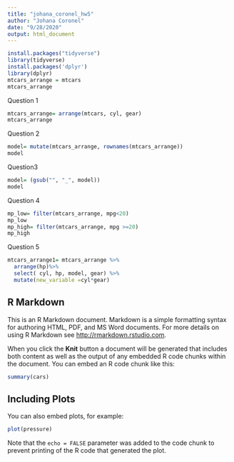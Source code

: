```yaml
---
title: "johana_coronel_hw5"
author: "Johana Coronel"
date: "9/28/2020"
output: html_document
---
```



```r
install.packages("tidyverse")
library(tidyverse)
install.packages('dplyr')
library(dplyr)
mtcars_arrange = mtcars
mtcars_arrange
```

Question 1
```r
mtcars_arrange= arrange(mtcars, cyl, gear)
mtcars_arrange

```
Question 2

```r
model= mutate(mtcars_arrange, rownames(mtcars_arrange))
model
```
Question3 

```r
model= (gsub("", "_", model))
model
```

Question 4 
```r
mp_low= filter(mtcars_arrange, mpg<20)
mp_low
mp_high= filter(mtcars_arrange, mpg >=20)
mp_high
```

Question 5 
```r
mtcars_arrange1= mtcars_arrange %>%
  arrange(hp)%>%
  select( cyl, hp, model, gear) %>%
  mutate(new_variable =cyl*gear)
```

## R Markdown

This is an R Markdown document. Markdown is a simple formatting syntax for authoring HTML, PDF, and MS Word documents. For more details on using R Markdown see <http://rmarkdown.rstudio.com>.

When you click the **Knit** button a document will be generated that includes both content as well as the output of any embedded R code chunks within the document. You can embed an R code chunk like this:

```r
summary(cars)
```

## Including Plots

You can also embed plots, for example:

```r
plot(pressure)
```

Note that the `echo = FALSE` parameter was added to the code chunk to prevent printing of the R code that generated the plot.
